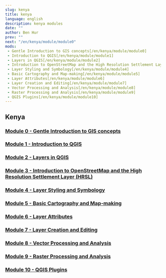 ```yaml
---
slug: kenya
title: kenya
language: english
description: kenya modules
date: ""
author: Ben Hur
prev: ""
next: "/en/kenya/module/module0"
mods:
 - Gentle Introduction to GIS concepts[/en/kenya/module/module0]
 - Introduction to QGIS[/en/kenya/module/module1]
 - Layers in QGIS[/en/kenya/module/module2]
 - Introduction to OpenStreetMap and the High Resolution Settlement Layer[/en/kenya/module/module3]
 - Layer Styling and Symbology[/en/kenya/module/module4]
 - Basic Cartography and Map-making[/en/kenya/module/module5]
 - Layer Attributes[/en/kenya/module/module6]
 - Layer Creation and Editing[/en/kenya/module/module7]
 - Vector Processing and Analysis[/en/kenya/module/module8]
 - Raster Processing and Analysis[/en/kenya/module/module9]
 - QGIS Plugins[/en/kenya/module/module10]
---
```



## Kenya

### [Module 0 - Gentle Introduction to GIS concepts](/open-geodata-curriculum/en/kenya/module/module0)
### [Module 1 - Introduction to QGIS](/open-geodata-curriculum/en/kenya/module/module1)
### [Module 2 - Layers in QGIS](/open-geodata-curriculum/en/kenya/module/module2)
### [Module 3 - Introduction to OpenStreetMap and the High Resolution Settlement Layer (HRSL)](/open-geodata-curriculum/en/kenya/module/module3)
### [Module 4 - Layer Styling and Symbology](/open-geodata-curriculum/en/kenya/module/module4)
### [Module 5 - Basic Cartography and Map-making](/open-geodata-curriculum/en/kenya/module/module5)
### [Module 6 - Layer Attributes](/open-geodata-curriculum/en/kenya/module/module6)
### [Module 7 - Layer Creation and Editing](/open-geodata-curriculum/en/kenya/module/module7)
### [Module 8 - Vector Processing and Analysis](/open-geodata-curriculum/en/kenya/module/module8)
### [Module 9 - Raster Processing and Analysis](/open-geodata-curriculum/en/kenya/module/module9)
### [Module 10 - QGIS Plugins](/open-geodata-curriculum/en/kenya/module/module10)
